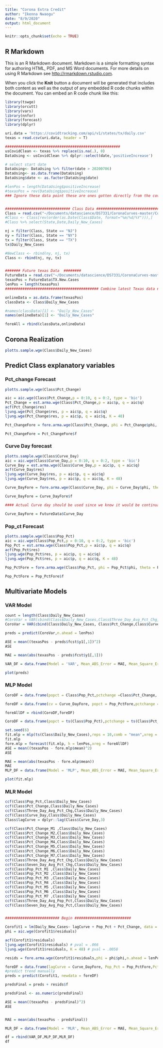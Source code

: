 ```yaml
---
title: "Corona Extra Credit"
author: "Ikenna Nwaogu"
date: "8/9/2020"
output: html_document
---
```


```r
knitr::opts_chunk$set(echo = TRUE)
```

## R Markdown

This is an R Markdown document. Markdown is a simple formatting syntax for authoring HTML, PDF, and MS Word documents. For more details on using R Markdown see <http://rmarkdown.rstudio.com>.

When you click the **Knit** button a document will be generated that includes both content as well as the output of any embedded R code chunks within the document. You can embed an R code chunk like this:

```r
  
library(tswge)
library(orcutt)
library(vars)
library(nnfor)
library(forecast)
library(dplyr)

uri.data = 'https://covidtracking.com/api/v1/states/tx/daily.csv'
texas = read.csv(uri.data, header = T)

#####################################################
usCovidClean <- texas %>% replace(is.na(.), 0)
DataUsing <- usCovidClean %>% dplyr::select(date,'positiveIncrease')

# select start date 
DataUsing<- DataUsing %>% filter(date > 20200706)   
DataUsing<- as.data.frame(DataUsing)
DataUsing$date <- as.factor(DataUsing$date)

#lenPos = length(DataUsing$positiveIncrease)
#texasPos = rev(DataUsing$positiveIncrease)
### Ignore these data point these are ones gotten directly from the covid data tracking website.


############################## Class Data ###################################
Class = read.csv("~/Documents/datascience/DS7331/CoronaCurves-master/Corona_Curves_TX_NY_NJ.csv", header = TRUE)
#Class <- Class[rev(order(as.Date(Class$Date, format="%m/%d/%Y"))),]
#Class %>% select(State,Date,Daily_New_Cases)

nj = filter(Class, State == "NJ")
ny = filter(Class, State == "NY")
tx = filter(Class, State == "TX")
tx$Daily_New_Cases

#NewClass <- rbind(ny, nj, tx)
Class <- rbind(nj, ny, tx)


####### Future texas Data  ########
FutureData = read.csv("~/Documents/datascience/DS7331/CoronaCurves-master/Corona_MAE.csv", header = TRUE)
texasPos = FutureData$TX.New.Cases
lenPos = length(texasPos)
########################################### Combine latest Texas data ##########################

onlineData = as.data.frame(texasPos)
classData <- Class$Daily_New_Cases

#names(classData)[1] <- "Daily_New_Cases"
names(onlineData)[1] <- "Daily_New_Cases"

foreAll = rbind(classData,onlineData)


```

## Corona Realization

```r
plotts.sample.wge(Class$Daily_New_Cases)
```

## Predict Class explanatory variables 
### Pct_change Forecast
```r
plotts.sample.wge(Class$Pct_Change)

aic = aic.wge(Class$Pct_Change,p = 0:10, q = 0:2, type = 'bic')
Pct_Change = est.arma.wge(Class$Pct_Change,p = aic$p, q = aic$q)
acf(Pct_Change$res)
ljung.wge(Pct_Change$res, p = aic$p, q = aic$q)
ljung.wge(Pct_Change$res, p = aic$p, q = aic$q, K = 48)

Pct_ChangeFore = fore.arma.wge(Class$Pct_Change, phi = Pct_Change$phi, theta = Pct_Change$theta, n.ahead = lenPos)

Pct_ChangeFore = Pct_ChangeFore$f
```

### Curve Day forecast
```r
plotts.sample.wge(Class$Curve_Day)
aic = aic.wge(Class$Curve_Day,p = 0:10, q = 0:2, type = 'bic')
Curve_Day = est.arma.wge(Class$Curve_Day,p = aic$p, q = aic$q)
acf(Curve_Day$res)
ljung.wge(Curve_Day$res, p = aic$p, q = aic$q)
ljung.wge(Curve_Day$res, p = aic$p, q = aic$q, K = 48)

Curve_DayFore = fore.arma.wge(Class$Curve_Day, phi = Curve_Day$phi, theta = Curve_Day$theta, n.ahead = lenPos)

Curve_DayFore = Curve_DayFore$f

#### Actual Curve day should be used since we know it would be continuation of the last curve day from previous data

Curve_DayFore = FutureData$Curve_Day
```

### Pop_ct Forecast
```r
plotts.sample.wge(Class$Pop_Pct)
aic = aic.wge(Class$Pop_Pct,p = 0:10, q = 0:2, type = 'bic')
Pop_Pct = est.arma.wge(Class$Pop_Pct,p = aic$p, q = aic$q)
acf(Pop_Pct$res)
ljung.wge(Pop_Pct$res, p = aic$p, q = aic$q)
ljung.wge(Pop_Pct$res, p = aic$p, q = aic$q, K = 48)

Pop_PctFore = fore.arma.wge(Class$Pop_Pct, phi = Pop_Pct$phi, theta = Pop_Pct$theta, n.ahead = lenPos)

Pop_PctFore = Pop_PctFore$f

```

## Multivariate Models

### VAR Model
```r
count = length(Class$Daily_New_Cases)
#CoroVar = VAR(cbind(Class$Daily_New_Cases,Class$Three_Day_Avg_Pct_Chg,Class$Curve_Day, Class$Pop_Pct, Class$Pct_Change), type = "both", lag.max = 10)
CoroVar = VAR(cbind(Class$Daily_New_Cases, Class$Pct_Change,Class$Curve_Day), type = "both", lag.max = 10)

preds = predict(CoroVar,n.ahead = lenPos)

ASE = mean((texasPos - preds$fcst$y1[,1])^2)
ASE

MAE = mean(abs(texasPos - preds$fcst$y1[,1]))

VAR_DF = data.frame(Model = 'VAR', Mean_ABS_Error = MAE, Mean_Square_Error = ASE)

plot(preds)

```

### MLP Model
```r
CoroDF = data.frame(popct = Class$Pop_Pct,pctchange =Class$Pct_Change, cv = Class$Curve_Day)

foreDF = data.frame(cv = Curve_DayFore, popct = Pop_PctFore,pctchange = Pct_ChangeFore)

foreAllDF = rbind(CoroDF,foreDF)

CoroDF = data.frame(popct = ts(Class$Pop_Pct),pctchange = ts(Class$Pct_Change), cv = ts(Class$Curve_Day))

set.seed(6)
fit.mlp = mlp(ts(Class$Daily_New_Cases),reps = 10,comb = "mean",xreg = CoroDF)
fit.mlp
fore.mlp = forecast(fit.mlp, h = lenPos,xreg = foreAllDF)
ASE = mean((texasPos - fore.mlp$mean)^2)
ASE

MAE = mean(abs(texasPos - fore.mlp$mean))
MAE
MLP_DF = data.frame(Model = 'MLP', Mean_ABS_Error = MAE, Mean_Square_Error = ASE)

plot(fit.mlp)

```
### MLR Model
```r
ccf(Class$Pop_Pct,Class$Daily_New_Cases)
ccf(Class$Pct_Change,Class$Daily_New_Cases)
ccf(Class$Three_Day_Avg_Pct_Chg,Class$Daily_New_Cases)
ccf(Class$Curve_Day,Class$Daily_New_Cases)
Class$lagCurve = dplyr::lag(Class$Curve_Day,3)

ccf(Class$Pct_Change_M1 ,Class$Daily_New_Cases)
ccf(Class$Pct_Change_M2,Class$Daily_New_Cases)
ccf(Class$Pct_Change_M3,Class$Daily_New_Cases)
ccf(Class$Pct_Change_M4,Class$Daily_New_Cases)
ccf(Class$Pct_Change_M5,Class$Daily_New_Cases)
ccf(Class$Pct_Change_M6,Class$Daily_New_Cases)
ccf(Class$Pct_Change_M7,Class$Daily_New_Cases)
ccf(Class$Three_Day_Avg_Pct_Chg,Class$Daily_New_Cases)
ccf(Class$Seven_Day_Avg_Pct_Chg,Class$Daily_New_Cases)
ccf(Class$Pop_Pct_M1 ,Class$Daily_New_Cases)
ccf(Class$Pop_Pct_M2 ,Class$Daily_New_Cases)
ccf(Class$Pop_Pct_M3 ,Class$Daily_New_Cases)
ccf(Class$Pop_Pct_M4 ,Class$Daily_New_Cases)
ccf(Class$Pop_Pct_M5 ,Class$Daily_New_Cases)
ccf(Class$Pop_Pct_M6 ,Class$Daily_New_Cases)
ccf(Class$Pop_Pct_M7 ,Class$Daily_New_Cases)
ccf(Class$Three_Day_Avg_Pop_Pct,Class$Daily_New_Cases)
ccf(Class$Seven_Day_Avg_Pop_Pct,Class$Daily_New_Cases)


######################### Begin ##########################

Corofit1 = lm(Daily_New_Cases~ lagCurve + Pop_Pct + Pct_Change, data = Class)
phi = aic.wge(Corofit1$residuals)

acf(Corofit1$residuals)
ljung.wge(Corofit1$residuals) # pval = .066
ljung.wge(Corofit1$residuals, K = 48) # pval = .0058

resids = fore.arma.wge(Corofit1$residuals,phi = phi$phi,n.ahead = lenPos)

foreDF = data.frame(lagCurve = Curve_DayFore, Pop_Pct = Pop_PctFore,Pct_Change = Pct_ChangeFore)
#predict trend manually
preds = predict(Corofit1, newdata = foreDF)

predsFinal = preds + resids$f

predsFinal <- as.numeric(predsFinal)

ASE = mean((texasPos - predsFinal)^2)
ASE


MAE = mean(abs(texasPos - predsFinal))

MLR_DF = data.frame(Model = 'MLR', Mean_ABS_Error = MAE, Mean_Square_Error = ASE)

df = rbind(VAR_DF,MLP_DF,MLR_DF)
df
```
